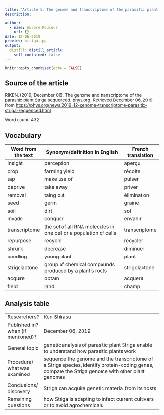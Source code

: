 ```yaml
---
title: "Article 5: The genome and transcriptome of the parasitic plant Striga sequenced"
description: 

author:
  - name: Aurore Pouleur
    url: {}
date: 12-06-2019
preview: Striga.jpg
output:
  distill::distill_article:
    self_contained: false
---
```


```r
knitr::opts_chunk$set(echo = FALSE)
```

## Source of the article
 RIKEN. (2019, December 06). The genome and transcriptome of the parasitic plant Striga sequenced. phys.org. Retrieved December 06, 2019 from <https://phys.org/news/2019-12-genome-transcriptome-parasitic-striga-sequenced.html> 

Word count: 432

## Vocabulary 

| Word   from the text | Synonym/definition in English                 | French translation |
| -------------------- | --------------------------------------------- | ------------------ |
| insight              | perception                                    | aperçu             |
| crop                 | farming yield                                 | récolte            |
| tap                  | make use of                                   | puiser             |
| deprive              | take away                                     | priver             |
| removal              | taing out                                     |élimination         |
| seed                 | germ                                          | graine             |
| soil                 | dirt                                          | sol                |
| invade               | conquer                                       | envahir            |
| transcriptome        | the set of all RNA molecules in one cell or a population of cells   | transcriptome                   |
| repurpose            | recycle                                       | recycler           |
| shrunk               | decrease                                      | diminuer           |
| seedling             | young plant                                   | plant              |
| strigolactone        | group of chemical compounds produced by a plant's roots  | strigolactone                   |
| acquire              | obtain                                        | acquérir           |
| field                | land                                          | champ              |


## Analysis table 

|                                    |                                                                                                                                                                                                                                                                                         |
| ---------------------------------- | ---------------------------------------------------------------------------------------------------------------------- |
| Researchers?                       | Ken Shirasu                                                                                                            |
| Published in? when (if mentioned)? | December 06, 2019                                                                                                                                                                                                                                                                       |
| General topic                      | genetic analysis of parasitic plant Striga enable to understand how parasitic plants work                              |
| Procedure/ what was examined       | sequence the genome and the transcriptome of a Striga species, identify protein-coding genes, compare the Striga genome with other plant genomes                                                                                                                                      |
| Conclusions/   discovery           | Striga can acquire genetic material from its hosts                                                                     |
| Remaining   questions              | how Striga is adapting to infect current cultivars or to avoid agrochemicals                                           |











